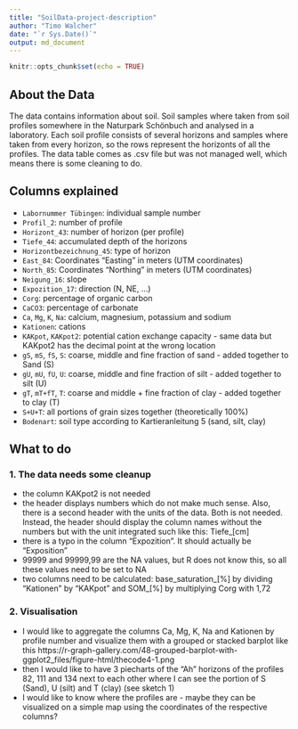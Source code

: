 ```yaml
---
title: "SoilData-project-description"
author: "Timo Walcher"
date: "`r Sys.Date()`"
output: md_document
---
```


```r
knitr::opts_chunk$set(echo = TRUE)
```

## About the Data
The data contains information about soil. Soil samples where taken from soil profiles somewhere in the Naturpark Schönbuch and analysed in a laboratory. Each soil profile consists of several horizons and samples where taken from every horizon, so the rows represent the horizonts of all the profiles. The data table comes as .csv file but was not managed well, which means there is some cleaning to do.

## Columns explained
- `Labornummer Tübingen`: individual sample number
- `Profil_2`: number of profile
- `Horizont_43`: number of horizon (per profile)
- `Tiefe_44`: accumulated depth of the horizons
- `Horizontbezeichnung_45`: type of horizon
- `East_84`: Coordinates "Easting" in meters (UTM coordinates)
- `North_85`: Coordinates "Northing" in meters (UTM coordinates)
- `Neigung_16`: slope
- `Expozition_17`: direction (N, NE, ...)
- `Corg`: percentage of organic carbon
- `CaCO3`: percentage of carbonate
- `Ca`, `Mg`, `K`, `Na`: calcium, magnesium, potassium and sodium
- `Kationen`: cations
- `KAKpot`, `KAKpot2`: potential cation exchange capacity - same data but KAKpot2 has the decimal point at the wrong location
- `gS`, `mS`, `fS`, `S`: coarse, middle and fine fraction of sand - added together to Sand (S)
- `gU`, `mU`, `fU`, `U`: coarse, middle and fine fraction of silt - added together to silt (U)
- `gT`, `mT+fT`, `T`: coarse and middle + fine fraction of clay - added together to clay (T)
- `S+U+T`: all portions of grain sizes together (theoretically 100%)
- `Bodenart`: soil type according to Kartieranleitung 5 (sand, silt, clay)

## What to do
### 1. The data needs some cleanup
  - the column KAKpot2 is not needed
  - the header displays numbers which do not make much sense. Also, there is a second header with the units of the data. Both is not needed. Instead, the header should display the column names without the numbers but with the unit integrated such like this: Tiefe_[cm] 
  - there is a typo in the column "Expozition". It should actually be "Exposition"
  - 99999 and 99999,99 are the NA values, but R does not know this, so all these values need to be set to NA
  - two columns need to be calculated: base_saturation_[%] by dividing "Kationen" by "KAKpot" and SOM_[%] by multiplying Corg with 1,72
  
### 2. Visualisation
  - I would like to aggregate the columns Ca, Mg, K, Na and Kationen by profile number and visualize them with a grouped or stacked barplot like this https://r-graph-gallery.com/48-grouped-barplot-with-ggplot2_files/figure-html/thecode4-1.png
  - then I would like to have 3 piecharts of the "Ah" horizons of the profiles 82, 111 and 134 next to each other where I can see the portion of S (Sand), U (silt) and T (clay) (see sketch 1)
  - I would like to know where the profiles are - maybe they can be visualized on a simple map using the coordinates of the respective columns?